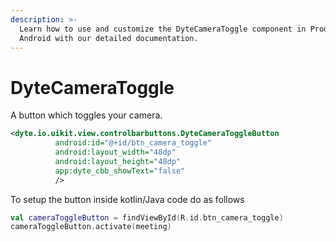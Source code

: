 ```yaml
---
description: >-
  Learn how to use and customize the DyteCameraToggle component in ProductDB's
  Android with our detailed documentation.
---
```


# DyteCameraToggle

A button which toggles your camera.

```xml
<dyte.io.uikit.view.controlbarbuttons.DyteCameraToggleButton
          android:id="@+id/btn_camera_toggle"
          android:layout_width="48dp"
          android:layout_height="48dp"
          app:dyte_cbb_showText="false"
          />
```

To setup the button inside kotlin/Java code do as follows

```kotlin
val cameraToggleButton = findViewById(R.id.btn_camera_toggle)
cameraToggleButton.activate(meeting)
```

<head>
  <title>Android DyteCameraToggle</title>
</head>

